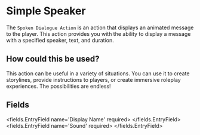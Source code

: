 
# Simple Speaker 

The `Spoken Dialogue Action` is an action that displays an animated message to the player. This action provides you with the ability to display a message with a specified speaker, text, and duration.

## How could this be used?

This action can be useful in a variety of situations. You can use it to create storylines, provide instructions to players, or create immersive roleplay experiences. The possibilities are endless!


## Fields

<fields.EntryField name='Display Name' required>
</fields.EntryField>
<fields.EntryField name='Sound' required>
</fields.EntryField>
